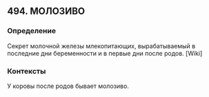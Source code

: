 ## 494. МОЛОЗИВО
### Определение
Секрет молочной железы млекопитающих, вырабатываемый в последние дни беременности и в первые дни после родов. [Wiki]

### Контексты
У коровы после родов бывает молозиво.

